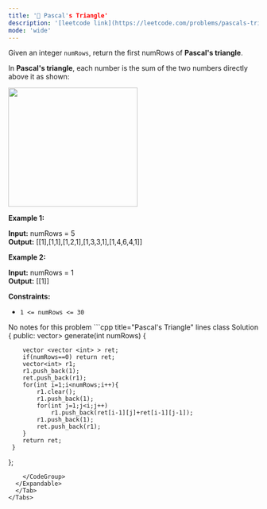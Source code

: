```yaml
---
title: '🧩 Pascal's Triangle'
description: '[leetcode link](https://leetcode.com/problems/pascals-triangle/description/)'
mode: 'wide'
---
```

<Tabs>
  <Tab title="Question" icon="circle-question" iconType="regular">
    <Card>
      <p>Given an integer <code>numRows</code>, return the first numRows of <strong>Pascal&#39;s triangle</strong>.</p>  <p>In <strong>Pascal&#39;s triangle</strong>, each number is the sum of the two numbers directly above it as shown:</p> <img alt="" src="https://upload.wikimedia.org/wikipedia/commons/0/0d/PascalTriangleAnimated2.gif" style="height:240px; width:260px" />  <p><strong class="example">Example 1:</strong></p> <strong>Input:</strong> numRows = 5 <br/> <strong>Output:</strong> [[1],[1,1],[1,2,1],[1,3,3,1],[1,4,6,4,1]] <p><strong class="example">Example 2:</strong></p> <strong>Input:</strong> numRows = 1 <br/> <strong>Output:</strong> [[1]]   <p><strong>Constraints:</strong></p>  <ul>  <li><code>1 &lt;= numRows &lt;= 30</code></li> </ul> 
    </Card>
  </Tab>
  <Tab title="Solution" icon="lightbulb" iconType="regular" >
    <Card>
      No notes for this problem
    </Card>
  <Expandable title="code">
    <CodeGroup dropdown>
```cpp title="Pascal's Triangle" lines
class Solution {
public:
    vector<vector<int>> generate(int numRows) {
       		
       	vector <vector <int> > ret;
       	if(numRows==0) return ret;
       	vector<int> r1;
       	r1.push_back(1);
       	ret.push_back(r1);
       	for(int i=1;i<numRows;i++){
       		r1.clear();
       		r1.push_back(1);
       		for(int j=1;j<i;j++)
       			r1.push_back(ret[i-1][j]+ret[i-1][j-1]);
       		r1.push_back(1);
       		ret.push_back(r1);
       	}
       	return ret;
     }
};
```
    </CodeGroup>
  </Expandable>
  </Tab>
</Tabs>